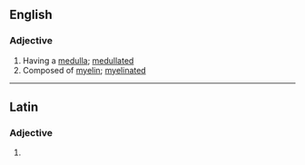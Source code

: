==English==

===Adjective===
{{en-adj|-}}

# Having a [[medulla]]; [[medullated]]
# Composed of [[myelin]]; [[myelinated]]

----

==Latin==

===Adjective===
{{la-adj-form|medullāte}}

# {{inflection of|medullatus|medullātus|voc|m|s|lang=la}}